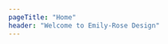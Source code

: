 ```yaml
---
pageTitle: "Home"
header: "Welcome to Emily-Rose Design"
---
```


<NavigationTiles>

<NavigationTile 
    title="Portfolio"
    linkPage="/portfolio"
    imagePath="spread-book.jpg"
    imageAlt="Portfolio"
/>

<NavigationTile 
    title="About"
    linkPage="/about"
    imagePath="exhibition-book.jpg"
    imageAlt="About"
/>

<NavigationTile 
    title="Blog"
    linkPage="https://emilyrosegraphicsblog.wordpress.com/"
    target="_blank"
    imagePath="coffee-cup.jpg"
    imageAlt="Blog"
/>

</NavigationTiles>